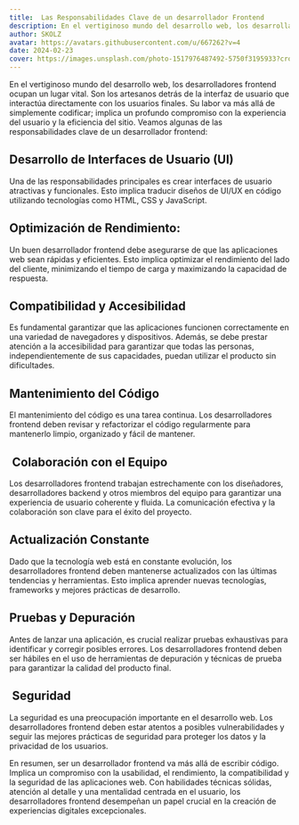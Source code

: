 ```yaml
---
title:  Las Responsabilidades Clave de un desarrollador Frontend
description: En el vertiginoso mundo del desarrollo web, los desarrolladores frontend ocupan un lugar vital. Son los artesanos detrás de la interfaz de usuario que interactúa directamente con los usuarios finales. Su labor va más allá de simplemente codificar; implica un profundo compromiso con la experiencia del usuario y la eficiencia del sitio
author: SKOLZ
avatar: https://avatars.githubusercontent.com/u/667262?v=4
date: 2024-02-23
cover: https://images.unsplash.com/photo-1517976487492-5750f3195933?crop=entropy&cs=srgb&fm=jpg&ixid=M3wzMzc0NjN8MHwxfHNlYXJjaHwxfHxyb2NrZXR8ZW58MHx8fHwxNzA2MjAyMDg0fDA&ixlib=rb-4.0.3&w=800&h=800&auto=compress%2Cformat&fit=max
---
```



En el vertiginoso mundo del desarrollo web, los desarrolladores frontend ocupan un lugar vital. Son los artesanos detrás de la interfaz de usuario que interactúa directamente con los usuarios finales. Su labor va más allá de simplemente codificar; implica un profundo compromiso con la experiencia del usuario y la eficiencia del sitio. Veamos algunas de las responsabilidades clave de un desarrollador frontend:


## Desarrollo de Interfaces de Usuario (UI)

Una de las responsabilidades principales es crear interfaces de usuario atractivas y funcionales. Esto implica traducir diseños de UI/UX en código utilizando tecnologías como HTML, CSS y JavaScript.

## Optimización de Rendimiento:

Un buen desarrollador frontend debe asegurarse de que las aplicaciones web sean rápidas y eficientes. Esto implica optimizar el rendimiento del lado del cliente, minimizando el tiempo de carga y maximizando la capacidad de respuesta.

## Compatibilidad y Accesibilidad

Es fundamental garantizar que las aplicaciones funcionen correctamente en una variedad de navegadores y dispositivos. Además, se debe prestar atención a la accesibilidad para garantizar que todas las personas, independientemente de sus capacidades, puedan utilizar el producto sin dificultades.

## Mantenimiento del Código

El mantenimiento del código es una tarea continua. Los desarrolladores frontend deben revisar y refactorizar el código regularmente para mantenerlo limpio, organizado y fácil de mantener.

##  Colaboración con el Equipo

Los desarrolladores frontend trabajan estrechamente con los diseñadores, desarrolladores backend y otros miembros del equipo para garantizar una experiencia de usuario coherente y fluida. La comunicación efectiva y la colaboración son clave para el éxito del proyecto.

## Actualización Constante

Dado que la tecnología web está en constante evolución, los desarrolladores frontend deben mantenerse actualizados con las últimas tendencias y herramientas. Esto implica aprender nuevas tecnologías, frameworks y mejores prácticas de desarrollo.

## Pruebas y Depuración

Antes de lanzar una aplicación, es crucial realizar pruebas exhaustivas para identificar y corregir posibles errores. Los desarrolladores frontend deben ser hábiles en el uso de herramientas de depuración y técnicas de prueba para garantizar la calidad del producto final.

##  Seguridad

La seguridad es una preocupación importante en el desarrollo web. Los desarrolladores frontend deben estar atentos a posibles vulnerabilidades y seguir las mejores prácticas de seguridad para proteger los datos y la privacidad de los usuarios.

En resumen, ser un desarrollador frontend va más allá de escribir código. Implica un compromiso con la usabilidad, el rendimiento, la compatibilidad y la seguridad de las aplicaciones web. Con habilidades técnicas sólidas, atención al detalle y una mentalidad centrada en el usuario, los desarrolladores frontend desempeñan un papel crucial en la creación de experiencias digitales excepcionales.
